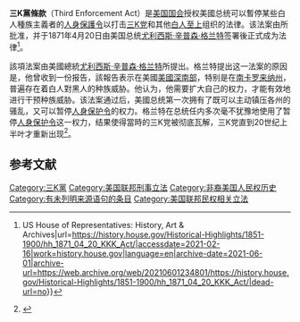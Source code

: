 '''三K黨條款'''（Third Enforcement Act）是[[美国国会|美国国会]]授权美國总统可以暫停某些白人種族主義者的[[人身保護令|人身保護令]]以打击[[三K党|三K党]]和其他[[白人至上|白人至上]]组织的法律。该法案由{{link-en|美国第42届国会|42nd United States Congress}}所批准，并于1871年4月20日由美国总统[[尤利西斯·辛普森·格兰特|尤利西斯·辛普森·格兰特]]签署後正式成为法律<ref>{{Cite web|title=The Ku Klux Klan Act of 1871 {{!}} US House of Representatives: History, Art & Archives|url=https://history.house.gov/Historical-Highlights/1851-1900/hh_1871_04_20_KKK_Act/|accessdate=2021-02-16|work=history.house.gov|language=en|archive-date=2021-06-01|archive-url=https://web.archive.org/web/20210601234801/https://history.house.gov/Historical-Highlights/1851-1900/hh_1871_04_20_KKK_Act/|dead-url=no}}</ref>。

該項法案由美國總統[[尤利西斯·辛普森·格兰特|尤利西斯·辛普森·格兰特]]所提出。格兰特提出这一法案的原因是，他曾收到一份报告，該報告表示在美國[[美國深南部|美國深南部]]，特别是在[[南卡罗来纳州|南卡罗来纳州]]，普遍存在着白人對黑人的种族威胁。他认为，他需要扩大自己的权力，才能有效地进行干预种族威胁。该法案通过后，美國总统第一次拥有了既可以主动镇压各州的骚乱，又可以暂停[[人身保护令|人身保护令]]的权力。格兰特在总统任内多次毫不犹豫地使用了暂停[[人身保护令|人身保护令]]这一权力，结果使得當時的三K党被彻底瓦解，三K党直到20世纪上半叶才重新出现<ref>{{Cite book|last=Scaturro|first=Frank|title=President Grant Reconsidered|year=1999|publisher=Madison Books|location=Lanham, MD|isbn=1-56833-132-0|pages=71–72}}</ref>。

==参考文献==
{{reflist}}

[[Category:三K黨|Category:三K黨]]
[[Category:美国联邦刑事立法|Category:美国联邦刑事立法]]
[[Category:非裔美国人民权历史|Category:非裔美国人民权历史]]
[[Category:有未列明来源语句的条目|Category:有未列明来源语句的条目]]
[[Category:美国联邦民权相关立法|Category:美国联邦民权相关立法]]
